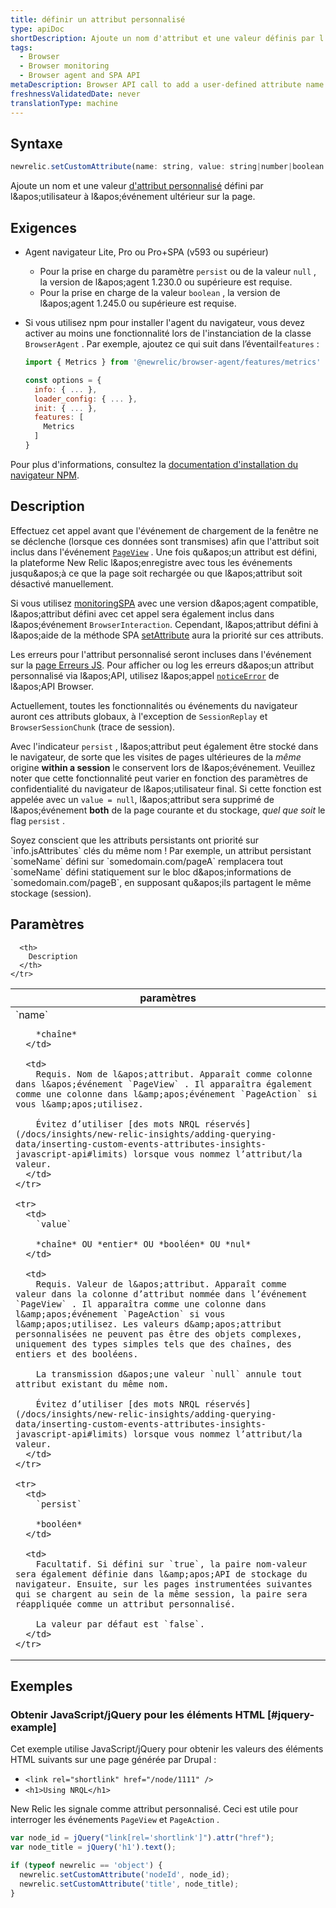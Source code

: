 ```yaml
---
title: définir un attribut personnalisé
type: apiDoc
shortDescription: Ajoute un nom d'attribut et une valeur définis par l'utilisateur à l'événement suivant sur la page.
tags:
  - Browser
  - Browser monitoring
  - Browser agent and SPA API
metaDescription: Browser API call to add a user-defined attribute name and value to subsequent events on the page.
freshnessValidatedDate: never
translationType: machine
---
```


## Syntaxe

```js
newrelic.setCustomAttribute(name: string, value: string|number|boolean|null[, persist: boolean])
```

Ajoute un nom et une valeur [d&apos;attribut personnalisé](/docs/data-apis/custom-data/custom-events/collect-custom-attributes/) défini par l&amp;apos;utilisateur à l&amp;apos;événement ultérieur sur la page.

## Exigences

* Agent navigateur Lite, Pro ou Pro+SPA (v593 ou supérieur)

  * Pour la prise en charge du paramètre `persist` ou de la valeur `null` , la version de l&amp;apos;agent 1.230.0 ou supérieure est requise.
  * Pour la prise en charge de la valeur `boolean` , la version de l&amp;apos;agent 1.245.0 ou supérieure est requise.

* Si vous utilisez npm pour installer l&apos;agent du navigateur, vous devez activer au moins une fonctionnalité lors de l&apos;instanciation de la classe `BrowserAgent` . Par exemple, ajoutez ce qui suit dans l’éventail`features` :

  ```js
  import { Metrics } from '@newrelic/browser-agent/features/metrics'

  const options = {
    info: { ... },
    loader_config: { ... },
    init: { ... },
    features: [
      Metrics
    ]
  }
  ```

Pour plus d&apos;informations, consultez la [documentation d&apos;installation du navigateur NPM](https://www.npmjs.com/package/@newrelic/browser-agent#new-relic-browser-agent).

## Description

Effectuez cet appel avant que l&apos;événement de chargement de la fenêtre ne se déclenche (lorsque ces données sont transmises) afin que l&apos;attribut soit inclus dans l&apos;événement [`PageView`](/docs/insights/explore-data/attributes/browser-default-attributes-insights#browser-attributes-table) . Une fois qu&amp;apos;un attribut est défini, la plateforme New Relic l&amp;apos;enregistre avec tous les événements jusqu&amp;apos;à ce que la page soit rechargée ou que l&amp;apos;attribut soit désactivé manuellement.

Si vous utilisez [monitoringSPA](/docs/browser/single-page-app-monitoring/get-started/welcome-single-page-app-monitoring) avec une version d&amp;apos;agent compatible, l&amp;apos;attribut défini avec cet appel sera également inclus dans l&amp;apos;événement `BrowserInteraction`. Cependant, l&amp;apos;attribut défini à l&amp;apos;aide de la méthode SPA [setAttribute](/docs/browser/new-relic-browser/browser-agent-spa-api/spa-set-attribute) aura la priorité sur ces attributs.

Les erreurs pour l&apos;attribut personnalisé seront incluses dans l&apos;événement sur la [page Erreurs JS](/docs/browser/new-relic-browser/browser-pro-features/javascript-errors-page-detect-analyze-errors). Pour afficher ou log les erreurs d&amp;apos;un attribut personnalisé via l&amp;apos;API, utilisez l&amp;apos;appel [`noticeError`](/docs/browser/new-relic-browser/browser-agent-spa-api/newrelicnoticeerror-browser-agent-api) de l&amp;apos;API Browser.

Actuellement, toutes les fonctionnalités ou événements du navigateur auront ces attributs globaux, à l&apos;exception de `SessionReplay` et `BrowserSessionChunk` (trace de session).

Avec l&apos;indicateur `persist` , l&amp;apos;attribut peut également être stocké dans le navigateur, de sorte que les visites de pages ultérieures de la *même* origine <DNT>**within a session**</DNT> le conservent lors de l&amp;apos;événement. Veuillez noter que cette fonctionnalité peut varier en fonction des paramètres de confidentialité du navigateur de l&amp;apos;utilisateur final. Si cette fonction est appelée avec un `value = null`, l&amp;apos;attribut sera supprimé de l&amp;apos;événement <DNT>**both**</DNT> de la page courante et du stockage, *quel que soit* le flag `persist` .

<Callout variant="important">
  Soyez conscient que les attributs persistants ont priorité sur `info.jsAttributes` clés du même nom ! Par exemple, un attribut persistant `someName` défini sur `somedomain.com/pageA` remplacera tout `someName` défini statiquement sur le bloc d&amp;apos;informations de `somedomain.com/pageB`, en supposant qu&amp;apos;ils partagent le même stockage (session).
</Callout>

## Paramètres

<table>
  <thead>
    <tr>
      <th width="25%">
        paramètres
      </th>

      <th>
        Description
      </th>
    </tr>
  </thead>

  <tbody>
    <tr>
      <td>
        `name`

        *chaîne*
      </td>

      <td>
        Requis. Nom de l&apos;attribut. Apparaît comme colonne dans l&apos;événement `PageView` . Il apparaîtra également comme une colonne dans l&amp;apos;événement `PageAction` si vous l&amp;apos;utilisez.

        Évitez d’utiliser [des mots NRQL réservés](/docs/insights/new-relic-insights/adding-querying-data/inserting-custom-events-attributes-insights-javascript-api#limits) lorsque vous nommez l’attribut/la valeur.
      </td>
    </tr>

    <tr>
      <td>
        `value`

        *chaîne* OU *entier* OU *booléen* OU *nul*
      </td>

      <td>
        Requis. Valeur de l&apos;attribut. Apparaît comme valeur dans la colonne d’attribut nommée dans l’événement `PageView` . Il apparaîtra comme une colonne dans l&amp;apos;événement `PageAction` si vous l&amp;apos;utilisez. Les valeurs d&amp;apos;attribut personnalisées ne peuvent pas être des objets complexes, uniquement des types simples tels que des chaînes, des entiers et des booléens.

        La transmission d&apos;une valeur `null` annule tout attribut existant du même nom.

        Évitez d’utiliser [des mots NRQL réservés](/docs/insights/new-relic-insights/adding-querying-data/inserting-custom-events-attributes-insights-javascript-api#limits) lorsque vous nommez l’attribut/la valeur.
      </td>
    </tr>

    <tr>
      <td>
        `persist`

        *booléen*
      </td>

      <td>
        Facultatif. Si défini sur `true`, la paire nom-valeur sera également définie dans l&amp;apos;API de stockage du navigateur. Ensuite, sur les pages instrumentées suivantes qui se chargent au sein de la même session, la paire sera réappliquée comme un attribut personnalisé.

        La valeur par défaut est `false`.
      </td>
    </tr>
  </tbody>
</table>

## Exemples

### Obtenir JavaScript/jQuery pour les éléments HTML [#jquery-example]

Cet exemple utilise JavaScript/jQuery pour obtenir les valeurs des éléments HTML suivants sur une page générée par Drupal :

* `<link rel="shortlink" href="/node/1111" />`
* `<h1>Using NRQL</h1>`

New Relic les signale comme attribut personnalisé. Ceci est utile pour interroger les événements `PageView` et `PageAction` .

```js
var node_id = jQuery("link[rel='shortlink']").attr("href");
var node_title = jQuery('h1').text();

if (typeof newrelic == 'object') {
  newrelic.setCustomAttribute('nodeId', node_id);
  newrelic.setCustomAttribute('title', node_title);
}
```